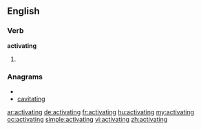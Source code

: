 ==English==

===Verb===
'''activating'''

# {{present participle of|[[activate]]}}


===Anagrams===
* {{alphagram|aacgiinttv}}
* [[cavitating#English|cavitating]]

[[ar:activating]]
[[de:activating]]
[[fr:activating]]
[[hu:activating]]
[[my:activating]]
[[oc:activating]]
[[simple:activating]]
[[vi:activating]]
[[zh:activating]]